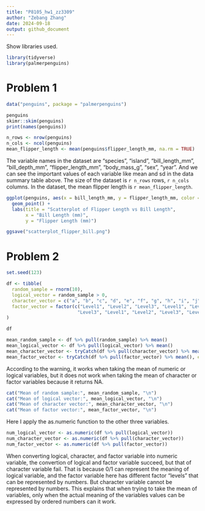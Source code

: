 ```yaml
---
title: "P8105_hw1_zz3309"
author: "Zebang Zhang"
date: 2024-09-18
output: github_document
---
```


Show libraries used.
```r
library(tidyverse)
library(palmerpenguins)
```

# Problem 1

```r
data("penguins", package = "palmerpenguins")
```

```r
penguins
skimr::skim(penguins)
print(names(penguins))

n_rows <- nrow(penguins)
n_cols <- ncol(penguins)
mean_flipper_length <- mean(penguins$flipper_length_mm, na.rm = TRUE)
```

The variable names in the dataset are "species", "island", "bill_length_mm", 
"bill_depth_mm", "flipper_length_mm", "body_mass_g", "sex", "year".
And we can see the important values of each variable like mean and sd in the data summary table above.
The size of the dataset is `r n_rows` rows, `r n_cols` columns.
In the dataset, the mean flipper length is `r mean_flipper_length`.

```r
ggplot(penguins, aes(x = bill_length_mm, y = flipper_length_mm, color = species)) +
  geom_point() +
  labs(title = "Scatterplot of Flipper Length vs Bill Length",
       x = "Bill Length (mm)",
       y = "Flipper Length (mm)") 

ggsave("scatterplot_flipper_bill.png")
```

# Problem 2

```r
set.seed(123)

df <- tibble(
  random_sample = rnorm(10),
  logical_vector = random_sample > 0,
  character_vector = c("a", "b", "c", "d", "e", "f", "g", "h", "i", "j"),
  factor_vector = factor(c("Level1", "Level2", "Level3", "Level1", "Level2", 
                          "Level3", "Level1", "Level2", "Level3", "Level1"))
)

df
```

```r
mean_random_sample <- df %>% pull(random_sample) %>% mean()
mean_logical_vector <- df %>% pull(logical_vector) %>% mean()
mean_character_vector <- tryCatch(df %>% pull(character_vector) %>% mean(), error = function(e) e)
mean_factor_vector <- tryCatch(df %>% pull(factor_vector) %>% mean(), error = function(e) e)
```

According to the warning, it works when taking the mean of numeric or logical variables, but it does not work when taking the mean of character or factor variables because it returns NA. 

```r
cat("Mean of random sample:", mean_random_sample, "\n")
cat("Mean of logical vector:", mean_logical_vector, "\n")
cat("Mean of character vector:", mean_character_vector, "\n")
cat("Mean of factor vector:", mean_factor_vector, "\n")
```

Here I apply the as.numeric function to the other three variables.

```r
num_logical_vector <- as.numeric(df %>% pull(logical_vector))
num_character_vector <- as.numeric(df %>% pull(character_vector))
num_factor_vector <- as.numeric(df %>% pull(factor_vector))
```

When converting logical, character, and factor variable into numeric variable, the convertion of logical and factor variable succeed, but that of character variable fail.
That is because 0/1 can represent the meaning of logical variable, and the factor variable here has different factor “levels” that can be represented by numbers. But character variable cannot be represented by numbers. This explains that when trying to take the mean of variables, only when the actual meaning of the variables values can be expressed by ordered numbers can it work. 